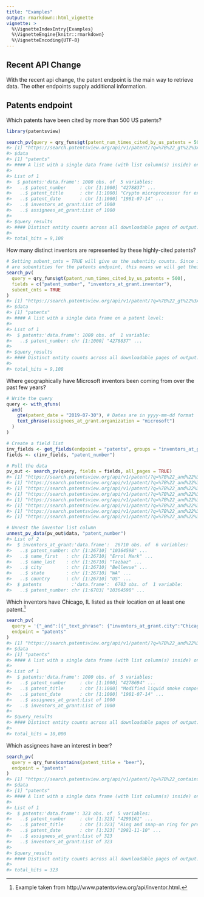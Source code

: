 ```yaml
---
title: "Examples"
output: rmarkdown::html_vignette
vignette: >
  %\VignetteIndexEntry{Examples}
  %\VignetteEngine{knitr::rmarkdown}
  %\VignetteEncoding{UTF-8}
---
```




## Recent API Change

With the recent api change, the patent endpoint is the main way to retrieve data. The other 
endpoints supply additional information.

## Patents endpoint

Which patents have been cited by more than 500 US patents?


```r
library(patentsview)

search_pv(query = qry_funs$gt(patent_num_times_cited_by_us_patents = 500))
#> [1] "https://search.patentsview.org/api/v1/patent/?q=%7B%22_gt%22%3A%7B%22patent_num_times_cited_by_us_patents%22%3A500%7D%7D&f=&o={\"offset\":0,\"size\":1000}&s="
#> $data
#> [1] "patents"
#> #### A list with a single data frame (with list column(s) inside) on a patent level:
#> 
#> List of 1
#>  $ patents:'data.frame':	1000 obs. of  5 variables:
#>   ..$ patent_number     : chr [1:1000] "4278837" ...
#>   ..$ patent_title      : chr [1:1000] "Crypto microprocessor for executing e"..
#>   ..$ patent_date       : chr [1:1000] "1981-07-14" ...
#>   ..$ inventors_at_grant:List of 1000
#>   ..$ assignees_at_grant:List of 1000
#> 
#> $query_results
#> #### Distinct entity counts across all downloadable pages of output:
#> 
#> total_hits = 9,108
```

How many distinct inventors are represented by these highly-cited patents?


```r
# Setting subent_cnts = TRUE will give us the subentity counts. Since inventors 
# are subentities for the patents endpoint, this means we will get their counts.
search_pv(
  query = qry_funs$gt(patent_num_times_cited_by_us_patents = 500),
  fields = c("patent_number", "inventors_at_grant.inventor"), 
  subent_cnts = TRUE
)
#> [1] "https://search.patentsview.org/api/v1/patent/?q=%7B%22_gt%22%3A%7B%22patent_num_times_cited_by_us_patents%22%3A500%7D%7D&f=[\"patent_number\",\"inventors_at_grant.inventor\"]&o={\"offset\":0,\"size\":1000}&s="
#> $data
#> [1] "patents"
#> #### A list with a single data frame on a patent level:
#> 
#> List of 1
#>  $ patents:'data.frame':	1000 obs. of  1 variable:
#>   ..$ patent_number: chr [1:1000] "4278837" ...
#> 
#> $query_results
#> #### Distinct entity counts across all downloadable pages of output:
#> 
#> total_hits = 9,108
```

Where geographically have Microsoft inventors been coming from over the past few years?


```r
# Write the query
query <- with_qfuns(
  and(
    gte(patent_date = "2019-07-30"), # Dates are in yyyy-mm-dd format 
    text_phrase(assignees_at_grant.organization = "microsoft")
  )
)

# Create a field list
inv_fields <- get_fields(endpoint = "patents", groups = "inventors_at_grant")
fields <- c(inv_fields, "patent_number")

# Pull the data
pv_out <- search_pv(query, fields = fields, all_pages = TRUE)
#> [1] "https://search.patentsview.org/api/v1/patent/?q=%7B%22_and%22%3A%5B%7B%22_gte%22%3A%7B%22patent_date%22%3A%222019-07-30%22%7D%7D%2C%7B%22_text_phrase%22%3A%7B%22assignees_at_grant.organization%22%3A%22microsoft%22%7D%7D%5D%7D&f=[\"inventors_at_grant.inventor\",\"inventors_at_grant.name_first\",\"inventors_at_grant.name_last\",\"inventors_at_grant.city\",\"inventors_at_grant.state\",\"inventors_at_grant.country\",\"patent_number\"]&o={\"offset\":0,\"size\":1000}&s="
#> [1] "https://search.patentsview.org/api/v1/patent/?q=%7B%22_and%22%3A%5B%7B%22_gte%22%3A%7B%22patent_date%22%3A%222019-07-30%22%7D%7D%2C%7B%22_text_phrase%22%3A%7B%22assignees_at_grant.organization%22%3A%22microsoft%22%7D%7D%5D%7D&f=[\"inventors_at_grant.inventor\",\"inventors_at_grant.name_first\",\"inventors_at_grant.name_last\",\"inventors_at_grant.city\",\"inventors_at_grant.state\",\"inventors_at_grant.country\",\"patent_number\"]&o={\"offset\":0,\"size\":1000}&s="
#> [1] "https://search.patentsview.org/api/v1/patent/?q=%7B%22_and%22%3A%5B%7B%22_gte%22%3A%7B%22patent_date%22%3A%222019-07-30%22%7D%7D%2C%7B%22_text_phrase%22%3A%7B%22assignees_at_grant.organization%22%3A%22microsoft%22%7D%7D%5D%7D&f=[\"inventors_at_grant.inventor\",\"inventors_at_grant.name_first\",\"inventors_at_grant.name_last\",\"inventors_at_grant.city\",\"inventors_at_grant.state\",\"inventors_at_grant.country\",\"patent_number\"]&o={\"offset\":1000,\"size\":1000}&s="
#> [1] "https://search.patentsview.org/api/v1/patent/?q=%7B%22_and%22%3A%5B%7B%22_gte%22%3A%7B%22patent_date%22%3A%222019-07-30%22%7D%7D%2C%7B%22_text_phrase%22%3A%7B%22assignees_at_grant.organization%22%3A%22microsoft%22%7D%7D%5D%7D&f=[\"inventors_at_grant.inventor\",\"inventors_at_grant.name_first\",\"inventors_at_grant.name_last\",\"inventors_at_grant.city\",\"inventors_at_grant.state\",\"inventors_at_grant.country\",\"patent_number\"]&o={\"offset\":2000,\"size\":1000}&s="
#> [1] "https://search.patentsview.org/api/v1/patent/?q=%7B%22_and%22%3A%5B%7B%22_gte%22%3A%7B%22patent_date%22%3A%222019-07-30%22%7D%7D%2C%7B%22_text_phrase%22%3A%7B%22assignees_at_grant.organization%22%3A%22microsoft%22%7D%7D%5D%7D&f=[\"inventors_at_grant.inventor\",\"inventors_at_grant.name_first\",\"inventors_at_grant.name_last\",\"inventors_at_grant.city\",\"inventors_at_grant.state\",\"inventors_at_grant.country\",\"patent_number\"]&o={\"offset\":3000,\"size\":1000}&s="
#> [1] "https://search.patentsview.org/api/v1/patent/?q=%7B%22_and%22%3A%5B%7B%22_gte%22%3A%7B%22patent_date%22%3A%222019-07-30%22%7D%7D%2C%7B%22_text_phrase%22%3A%7B%22assignees_at_grant.organization%22%3A%22microsoft%22%7D%7D%5D%7D&f=[\"inventors_at_grant.inventor\",\"inventors_at_grant.name_first\",\"inventors_at_grant.name_last\",\"inventors_at_grant.city\",\"inventors_at_grant.state\",\"inventors_at_grant.country\",\"patent_number\"]&o={\"offset\":4000,\"size\":1000}&s="
#> [1] "https://search.patentsview.org/api/v1/patent/?q=%7B%22_and%22%3A%5B%7B%22_gte%22%3A%7B%22patent_date%22%3A%222019-07-30%22%7D%7D%2C%7B%22_text_phrase%22%3A%7B%22assignees_at_grant.organization%22%3A%22microsoft%22%7D%7D%5D%7D&f=[\"inventors_at_grant.inventor\",\"inventors_at_grant.name_first\",\"inventors_at_grant.name_last\",\"inventors_at_grant.city\",\"inventors_at_grant.state\",\"inventors_at_grant.country\",\"patent_number\"]&o={\"offset\":5000,\"size\":1000}&s="
#> [1] "https://search.patentsview.org/api/v1/patent/?q=%7B%22_and%22%3A%5B%7B%22_gte%22%3A%7B%22patent_date%22%3A%222019-07-30%22%7D%7D%2C%7B%22_text_phrase%22%3A%7B%22assignees_at_grant.organization%22%3A%22microsoft%22%7D%7D%5D%7D&f=[\"inventors_at_grant.inventor\",\"inventors_at_grant.name_first\",\"inventors_at_grant.name_last\",\"inventors_at_grant.city\",\"inventors_at_grant.state\",\"inventors_at_grant.country\",\"patent_number\"]&o={\"offset\":6000,\"size\":1000}&s="

# Unnest the inventor list column
unnest_pv_data(pv_out$data, "patent_number")
#> List of 2
#>  $ inventors_at_grant:'data.frame':	26710 obs. of  6 variables:
#>   ..$ patent_number: chr [1:26710] "10364598" ...
#>   ..$ name_first   : chr [1:26710] "Errol Mark" ...
#>   ..$ name_last    : chr [1:26710] "Tazbaz" ...
#>   ..$ city         : chr [1:26710] "Bellevue" ...
#>   ..$ state        : chr [1:26710] "WA" ...
#>   ..$ country      : chr [1:26710] "US" ...
#>  $ patents           :'data.frame':	6703 obs. of  1 variable:
#>   ..$ patent_number: chr [1:6703] "10364598" ...
```

Which inventors have Chicago, IL listed as their location on at least one patent.[^1]


```r
search_pv(
  query = '{"_and":[{"_text_phrase": {"inventors_at_grant.city":"Chicago"}},{"_text_phrase": {"inventors_at_grant.state":"IL"}}]}',
  endpoint = "patents"
)
#> [1] "https://search.patentsview.org/api/v1/patent/?q=%7B%22_and%22%3A%5B%7B%22_text_phrase%22%3A%20%7B%22inventors_at_grant.city%22%3A%22Chicago%22%7D%7D%2C%7B%22_text_phrase%22%3A%20%7B%22inventors_at_grant.state%22%3A%22IL%22%7D%7D%5D%7D&f=&o={\"offset\":0,\"size\":1000}&s="
#> $data
#> [1] "patents"
#> #### A list with a single data frame (with list column(s) inside) on a patent level:
#> 
#> List of 1
#>  $ patents:'data.frame':	1000 obs. of  5 variables:
#>   ..$ patent_number     : chr [1:1000] "4278694" ...
#>   ..$ patent_title      : chr [1:1000] "Modified liquid smoke compositions an"..
#>   ..$ patent_date       : chr [1:1000] "1981-07-14" ...
#>   ..$ assignees_at_grant:List of 1000
#>   ..$ inventors_at_grant:List of 1000
#> 
#> $query_results
#> #### Distinct entity counts across all downloadable pages of output:
#> 
#> total_hits = 10,000
```

Which assignees have an interest in beer?


```r
search_pv(
  query = qry_funs$contains(patent_title = "beer"), 
  endpoint = "patents"
)
#> [1] "https://search.patentsview.org/api/v1/patent/?q=%7B%22_contains%22%3A%7B%22patent_title%22%3A%22beer%22%7D%7D&f=&o={\"offset\":0,\"size\":1000}&s="
#> $data
#> [1] "patents"
#> #### A list with a single data frame (with list column(s) inside) on a patent level:
#> 
#> List of 1
#>  $ patents:'data.frame':	323 obs. of  5 variables:
#>   ..$ patent_number     : chr [1:323] "4299161" ...
#>   ..$ patent_title      : chr [1:323] "Ring and snap-on ring for preventing b"..
#>   ..$ patent_date       : chr [1:323] "1981-11-10" ...
#>   ..$ assignees_at_grant:List of 323
#>   ..$ inventors_at_grant:List of 323
#> 
#> $query_results
#> #### Distinct entity counts across all downloadable pages of output:
#> 
#> total_hits = 323
```

[^1]: Example taken from http://www.patentsview.org/api/inventor.html.
